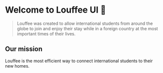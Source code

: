 
<Meta title="Introduction" />

# Welcome to Louffee UI 💄

> Louffee was created to allow international students from around the globe to 
> join and enjoy their stay while in a foreign country at the most important 
> times of their lives.

## Our mission

Louffee is the most efficient way to connect international students to their 
new homes.
